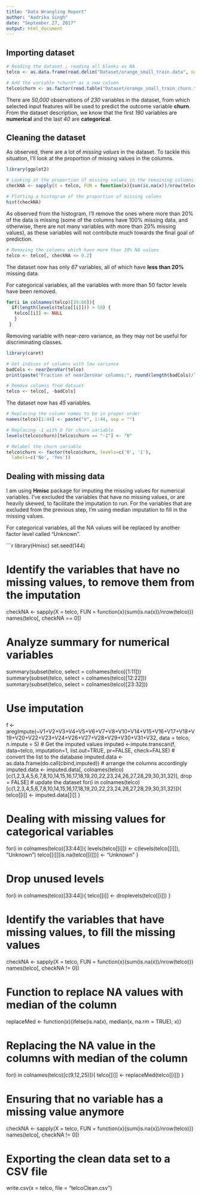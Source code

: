---
title: "Data Wrangling Report"
author: "Aadrika Singh"
date: "September 27, 2017"
output: html_document
---

## Importing dataset

```{r eval=FALSE}
# Reading the dataset ; reading all blanks as NA
telco <- as.data.frame(read.delim("Dataset/orange_small_train.data", na.strings=c("","NA"), header=TRUE, sep="\t", fill=TRUE))

# Add the variable *churn* as a new column
telco$churn <- as.factor(read.table("Dataset/orange_small_train_churn.txt")$V1)
```

There are *50,000* observations of *230* variables in the dataset, from which selected input features will be used to predict the outcome variable **churn**. From the dataset description, we know that the first *190* variables are **numerical** and the last *40* are **categorical**.

## Cleaning the dataset

As observed, there are a lot of *missing values* in the dataset. To tackle this situation, I'll look at the proportion of missing values in the columns.

```{r eval=FALSE}
library(ggplot2)

# Looking at the proportion of missing values in the remaining columns
checkNA <- sapply(X = telco, FUN = function(x){sum(is.na(x))/nrow(telco)})

# Plotting a histogram of the proportion of missing values
hist(checkNA)
```

As observed from the histogram, I'll remove the ones where more than 20% of the data is missing (some of the columns have 100% missing data, and otherwise, there are not many variables with more than 20% missing values), as these variables will not contribute much towards the final goal of prediction.

```{r eval=FALSE}
# Removing the columns which have more than 20% NA values
telco <- telco[, checkNA <= 0.2]
```

The dataset now has only *67* variables, all of which have **less than 20%** missing data.

For categorical variables, all the variables with more than 50 factor levels have been removed.

```{r eval=FALSE}
for(i in colnames(telco)[39:66]){
  if(length(levels(telco[[i]])) > 50) {
   telco[[i]] <- NULL
   }
 }
```

Removing variable with near-zero variance, as they may not be useful for discriminating classes.

```{r eval=FALSE}
library(caret)

# Get indices of columns with low variance
badCols <- nearZeroVar(telco)
print(paste("Fraction of nearZeroVar columns:", round(length(badCols)/length(telco),4)))

# Remove columns from dataset
telco <- telco[, -badCols]
```

The dataset now has *45* variables.

```{r eval=FALSE}
# Replacing the column names to be in proper order
names(telco)[1:44] <- paste("V", 1:44, sep = "")

# Replacing -1 with 0 for churn variable
levels(telco$churn)[telco$churn == "-1"] <- "0"

# Relabel the churn variable
telco$churn <- factor(telco$churn, levels=c('0', '1'),
  labels=c('No', 'Yes'))
```

## Dealing with missing data

I am using **Hmisc** package for imputing the missing values for numerical variables. I've excluded the variables that have no missing values, or are heavily skewed, to facilitate the imputation to run. For the variables that are excluded from the previous step, I'm using median imputation to fill in the missing values. 

For categorical variables, all the NA values will be replaced by another factor level called "Unknown".

```{r eval=FALSE}
library(Hmisc)
set.seed(144)

# Identify the variables that have no missing values, to remove them from the imputation
checkNA <- sapply(X = telco, FUN = function(x){sum(is.na(x))/nrow(telco)})
names(telco[, checkNA == 0])

# Analyze summary for numerical variables
summary(subset(telco, select = colnames(telco)[1:11]))
summary(subset(telco, select = colnames(telco)[12:22]))
summary(subset(telco, select = colnames(telco)[23:32]))

# Use imputation 
f <- aregImpute(~V1+V2+V3+V4+V5+V6+V7+V8+V10+V14+V15+V16+V17+V18+V19+V20+V22+V23+V24+V26+V27+V28+V29+V30+V31+V32, data = telco, n.impute = 5)
# Get the imputed values
imputed <-impute.transcan(f, data=telco, imputation=1, list.out=TRUE, pr=FALSE, check=FALSE)
# convert the list to the database
imputed.data <- as.data.frame(do.call(cbind,imputed))
# arrange the columns accordingly
imputed.data <- imputed.data[, colnames(telco)[c(1,2,3,4,5,6,7,8,10,14,15,16,17,18,19,20,22,23,24,26,27,28,29,30,31,32)], drop = FALSE]
# update the dataset
for(i in colnames(telco)[c(1,2,3,4,5,6,7,8,10,14,15,16,17,18,19,20,22,23,24,26,27,28,29,30,31,32)]){
 telco[[i]] <- imputed.data[[i]]
}

# Dealing with missing values for categorical variables
for(i in colnames(telco)[33:44]){
 levels(telco[[i]]) <- c(levels(telco[[i]]), "Unknown") 
 telco[[i]][is.na(telco[[i]])] <- "Unknown"
}

# Drop unused levels
for(i in colnames(telco)[33:44]){
 telco[[i]] <- droplevels(telco[[i]])
}

# Identify the variables that have missing values, to fill the missing values
checkNA <- sapply(X = telco, FUN = function(x){sum(is.na(x))/nrow(telco)})
names(telco[, checkNA != 0])

# Function to replace NA values with median of the column
replaceMed <- function(x){ifelse(is.na(x), median(x, na.rm = TRUE), x)}

# Replacing the NA value in the columns with median of the column
for(i in colnames(telco)[c(9,12,25)]){
 telco[[i]] <- replaceMed(telco[[i]])
}

# Ensuring that no variable has a missing value anymore
checkNA <- sapply(X = telco, FUN = function(x){sum(is.na(x))/nrow(telco)})
names(telco[, checkNA != 0])

# Exporting the clean data set to a CSV file
write.csv(x = telco, file = "telcoClean.csv")
